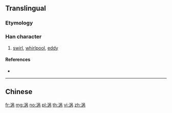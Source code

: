 {{also|渦}}
==Translingual==

===Etymology===
{{Han simp|渦|f=咼|t=呙}}

===Han character===
{{Han char|rn=85|rad=水|as=07|sn=10|four=|canj=EROB}}

# [[swirl]], [[whirlpool]], [[eddy]]

====References====
* {{Han ref|kx=0627.311|hdz=31624.070|uh=6DA1|ud=28065}}

----

==Chinese==
{{zh-see|渦}}

[[fr:涡]]
[[mg:涡]]
[[no:涡]]
[[pl:涡]]
[[th:涡]]
[[vi:涡]]
[[zh:涡]]